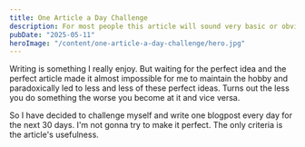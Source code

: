 ```yaml
---
title: One Article a Day Challenge
description: For most people this article will sound very basic or obvious. That's because it is. These rules are not new revelations. They only serve as a memento to me and to my fellow engineers who wish to stay sane in this mad line of work.
pubDate: "2025-05-11"
heroImage: "/content/one-article-a-day-challenge/hero.jpg"
---
```


Writing is something I really enjoy. But waiting for the perfect idea and the perfect article made it almost impossible for me to maintain the hobby and paradoxically led to less and less of these perfect ideas. Turns out the less you do something the worse you become at it and vice versa.

So I have decided to challenge myself and write one blogpost every day for the next 30 days. I'm not gonna try to make it perfect. The only criteria is the article's usefulness.
